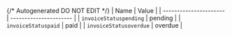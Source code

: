 {/* Autogenerated DO NOT EDIT  */}
| Name                   | Value                  |
| ---------------------- | ---------------------- |
| `invoiceStatuspending` | pending                |
| `invoiceStatuspaid`    | paid                   |
| `invoiceStatusoverdue` | overdue                |